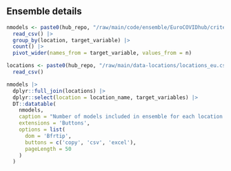 ## Ensemble details

<!--- Number of models included in the ensemble for each country and target --->
```r
nmodels <- paste0(hub_repo, "/raw/main/code/ensemble/EuroCOVIDhub/criteria/criteria-", report_date, ".csv") |> 
  read_csv() |>
  group_by(location, target_variable) |> 
  count() |> 
  pivot_wider(names_from = target_variable, values_from = n) 
```
```r
locations <- paste0(hub_repo, "/raw/main/data-locations/locations_eu.csv") |> 
  read_csv() 
```


```r
nmodels |> 
  dplyr::full_join(locations) |> 
  dplyr::select(location = location_name, target_variables) |> 
  DT::datatable(
    nmodels, 
    caption = "Number of models included in ensemble for each location and target",
    extensions = 'Buttons',
    options = list(
      dom = 'Bfrtip',
      buttons = c('copy', 'csv', 'excel'),
      pageLength = 50
    )
  )
```
